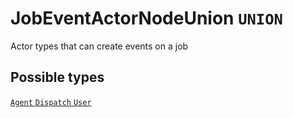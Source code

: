 <!--
  _____   ____    _   _  ____ _______   ______ _____ _____ _______
  |  __  / __   |  | |/ __ __   __| |  ____|  __ _   _|__   __|
  | |  | | |  | | |  | | |  | | | |    | |__  | |  | || |    | |
  | |  | | |  | | | . ` | |  | | | |    |  __| | |  | || |    | |
  | |__| | |__| | | |  | |__| | | |    | |____| |__| || |_   | |
  |_____/ ____/  |_| _|____/  |_|    |______|_____/_____|  |_|
  This file is auto-generated by script/generate_graphql_api_content.sh,
  please build the schema.json by running `rails api:graph:export`
  with https://github.com/buildkite/buildkite/,
  replace the content in data/graphql_data_schema.json
  and run the generation script `./scripts/generate-graphql-api-content.sh`.
-->
<!-- vale off -->
<h1 class="has-pills" data-algolia-exclude>
  JobEventActorNodeUnion
  <span class="pill pill--union pill--normal-case pill--large"><code>UNION</code></span>
</h1>
<!-- vale on -->

<p>Actor types that can create events on a job</p>

<h2 data-algolia-exclude>Possible types</h2>
<a
  href="/docs/apis/graphql/schemas/object/agent"
  class="pill pill--object pill--normal-case pill--large"
  title="Go to OBJECT Agent"
>
  <code>Agent</code>
</a>
<a
  href="/docs/apis/graphql/schemas/object/dispatch"
  class="pill pill--object pill--normal-case pill--large"
  title="Go to OBJECT Dispatch"
>
  <code>Dispatch</code>
</a>
<a
  href="/docs/apis/graphql/schemas/object/user"
  class="pill pill--object pill--normal-case pill--large"
  title="Go to OBJECT User"
>
  <code>User</code>
</a>
